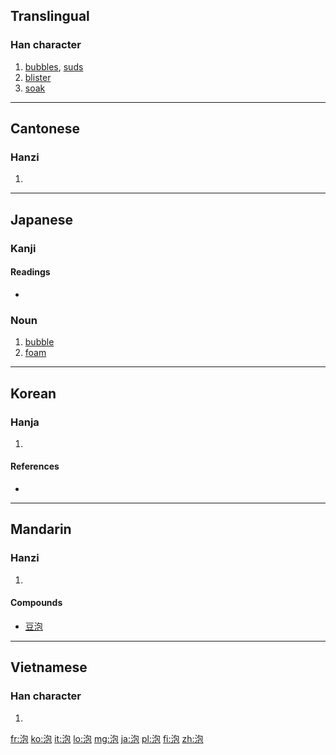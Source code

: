 ==Translingual==

===Han character===
{{Han char|rn=85|rad=水|as=05|sn=8|four=3711<sub>2</sub>|canj=水心口山 (EPRU)}}

# [[bubbles]], [[suds]]
# [[blister]]
# [[soak]]

----

==Cantonese==

===Hanzi===
{{yue-hanzi|jyut=|y=paau3, pou5}}

# {{defn|Cantonese|sort=水05}}

----

==Japanese==

===Kanji===
{{ja-kanji|grade=c|rs=水05}}

====Readings====
* {{ja-readings|on=[[ほう]] ([[hō]])|kun=[[あわ]] ([[awa]])}}

===Noun===
{{ja-noun|k|count=|hira=あわ|rom=awa}}

# [[bubble]]
# [[foam]]

----

==Korean==

===Hanja===
{{ko-hanja|hangeul=포|eumhun=|rv=po|mr=p'o|y=pho}}

# {{defn|Korean|sort=水05}}

====References====
* {{Han ref|kx=0617.070|dkj=17307|dj=1012.050|hdz=31591.050|uh=6CE1|ud=27873|bh=AA77|bd=43639}}

----

==Mandarin==

===Hanzi===
{{cmn-hanzi|pin=[[pāo]] ([[pao1]]), [[páo]] ([[pao2]]), [[pào]] ([[pao4]])|wg=p'ao<sup>1</sup>, p'ao<sup>2</sup>, p'ao<sup>4</sup>}}

# {{defn|Mandarin|sort=水05}}

====Compounds====
* [[豆泡]]

----

==Vietnamese==

===Han character===
{{vi-hantu|[[phao]], [[bàu]], [[bảo]], [[bào]], [[bầu]]|rs=水05}}

# {{defn|Vietnamese|sort=水05}}

[[fr:泡]]
[[ko:泡]]
[[it:泡]]
[[lo:泡]]
[[mg:泡]]
[[ja:泡]]
[[pl:泡]]
[[fi:泡]]
[[zh:泡]]